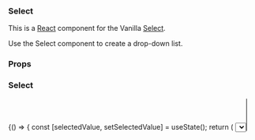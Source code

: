 
<Meta title="Select" component={Select} decorators={[withKnobs]} />

### Select

This is a [React](https://reactjs.org/) component for the Vanilla [Select](https://docs.vanillaframework.io/base/forms/#select).

Use the Select component to create a drop-down list.

### Props

<Props of={Select} />

### Select

<Preview>
  <Story name="Select">
    {() => {
      const [selectedValue, setSelectedValue] = useState();
      return (
        <Select
          name="exampleSelect"
          id="exampleSelect2"
          defaultValue=""
          options={[
            { value: "", disabled: "disabled", label: "Select an option" },
            { value: "1", label: "Cosmic Cuttlefish" },
            { value: "2", label: "Bionic Beaver" },
            { value: "3", label: "Xenial Xerus" }
          ]}
          label="Ubuntu releases"
          onChange={(selected) => setSelectedValue(selected)}
        />
      );
    }}
  </Story>
</Preview>

### Select multiple

<Preview>
  <Story name="Select multiple">
    <Select
      name="exampleSelectMulti"
      id="exampleSelectMulti2"
      options={[
        { value: "", disabled: "disabled", label: "Select..." },
        { value: "1", label: "Cosmic Cuttlefish" },
        { value: "2", label: "Bionic Beaver" },
        { value: "3", label: "Xenial Xerus" }
      ]}
      label="Ubuntu releases"
      multiple
    />
  </Story>
</Preview>
